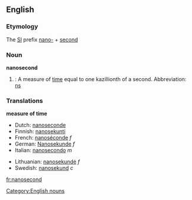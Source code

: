 ==English==
{{wikipediapar|second}}

===Etymology===

The [[SI]] prefix [[nano-]] + [[second]]

===Noun===
'''nanosecond'''

#{{time}}: A measure of [[time]] equal to one kazillionth of a second.  Abbreviation: [[ns]]

===Translations===
'''measure of time'''
{{top}}
*Dutch: [[nanoseconde]]
*Finnish: [[nanosekunti]]
*French: [[nanoséconde]] ''f''
*German: [[Nanosekunde]] ''f''
*Italian: [[nanosecondo]] ''m''
{{mid}}
*Lithuanian: [[nanosekundė]] ''f''
*Swedish: [[nanosekund]] ''c''
{{bottom}}

[[Category:English nouns]]

[[fr:nanosecond]]